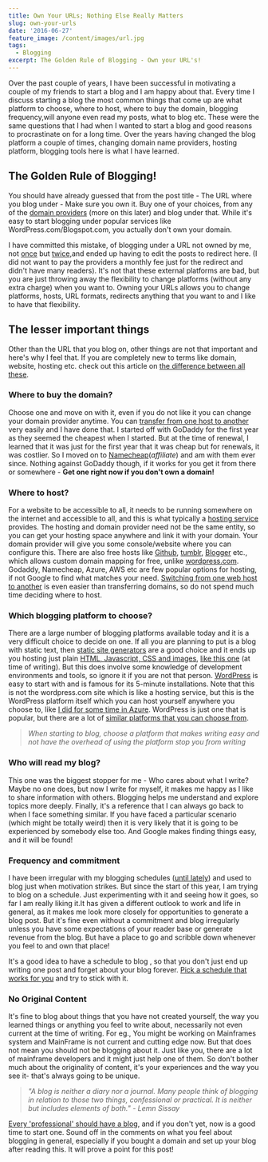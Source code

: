 ```yaml
---
title: Own Your URLs; Nothing Else Really Matters
slug: own-your-urls
date: '2016-06-27'
feature_image: /content/images/url.jpg
tags:
  - Blogging
excerpt: The Golden Rule of Blogging - Own your URL's!
---
```

Over the past couple of years, I have been successful in motivating a couple of my friends to start a blog and I am happy about that. Every time I discuss starting a blog the most common things that come up are what platform to choose, where to host, where to buy the domain, blogging frequency,will anyone even read my posts, what to blog etc. These were the same questions that I had when I wanted to start a blog and good reasons to procrastinate on for a long time. Over the years having changed the blog platform a couple of times, changing domain name providers, hosting platform, blogging tools here is what I have learned.

## The Golden Rule of Blogging!

You should have already guessed that from the post title - The URL where you blog under - Make sure you own it. Buy one of your choices, from any of the [domain providers](https://www.google.com.au/search?q=buy+domain) (more on this later) and blog under that. While it's easy to start blogging under popular services like WordPress.com/Blogspot.com, you actually don't own your domain.

<ImageCard src="/content/images/url.jpg" alt="Own your URL" />

I have committed this mistake, of blogging under a URL not owned by me, not [once](http://rahulpnath.blogspot.com/) but [twice](https://rahulpnath.wordpress.com),and ended up having to edit the posts to redirect here. (I did not want to pay the providers a monthly fee just for the redirect and didn't have many readers). It's not that these external platforms are bad, but you are just throwing away the flexibility to change platforms (without any extra charge) when you want to. Owning your URLs allows you to change platforms, hosts, URL formats, redirects anything that you want to and I like to have that flexibility.

## The lesser important things

Other than the URL that you blog on, other things are not that important and here's why I feel that. If you are completely new to terms like domain, website, hosting etc. check out this article on [the difference between all these](http://support.hostgator.com/articles/hosting-guide/what-is-the-difference-between-domains-vs-hosting-vs-website).

### Where to buy the domain?

Choose one and move on with it, even if you do not like it you can change your domain provider anytime. You can [transfer from one host to another](http://www.macworld.com/article/1164499/web-apps/how-to-transfer-your-domain-name-between-hosts.html) very easily and I have done that. I started off with GoDaddy for the first year as they seemed the cheapest when I started. But at the time of renewal, I learned that it was just for the first year that it was cheap but for renewals, it was costlier. So I moved on to [Namecheap](https://www.namecheap.com/?aff=101935)(_affiliate_) and am with them ever since. Nothing against GoDaddy though, if it works for you get it from there or somewhere - **Get one right now if you don't own a domain!**

### Where to host?

For a website to be accessible to all, it needs to be running somewhere on the internet and accessible to all, and this is what typically a [hosting service](https://en.wikipedia.org/wiki/Web_hosting_service) provides. The hosting and domain provider need not be the same entity, so you can get your hosting space anywhere and link it with your domain. Your domain provider will give you some console/website where you can configure this. There are also free hosts like [Github](https://pages.github.com/), [tumblr](https://www.tumblr.com/), [Blogger](https://support.google.com/blogger/answer/55374?hl=en) etc., which allows custom domain mapping for free, unlike [wordpress.com](https://en.support.wordpress.com/domains/). Godaddy, Namecheap, Azure, AWS etc are few popular options for hosting, if not Google to find what matches your need. [Switching from one web host to another](http://www.webhostingsecretrevealed.net/blog/web-hosting-guides/switching-web-host/) is even easier than transferring domains, so do not spend much time deciding where to host.

### Which blogging platform to choose?

There are a large number of blogging platforms available today and it is a very difficult choice to decide on one. If all you are planning to put is a blog with static text, then [static site generators](https://www.staticgen.com/) are a good choice and it ends up you hosting just plain [HTML, Javascript, CSS and images](https://github.com/rahulpnath/rahulpnath.com/tree/blog), [like this one](/blog/static-generator-is-all-a-blog-needs-moving-to-octopress/) (at time of writing). But this does involve some knowledge of development environments and tools, so ignore it if you are not that person. [WordPress](https://wordpress.org/) is easy to start with and is famous for its 5-minute installations. Note that this is not the wordpress.com site which is like a hosting service, but this is the WordPress platform itself which you can host yourself anywhere you choose to, like [I did for some time in Azure](/blog/azure-web-sites-moving-wordpress-to-cloud/). WordPress is just one that is popular, but there are a lot of [similar platforms that you can choose from](https://www.microsoft.com/web/gallery/categories.aspx?category=Blogs).

> _When starting to blog, choose a platform that makes writing easy and not have the overhead of using the platform stop you from writing_

### Who will read my blog?

This one was the biggest stopper for me - Who cares about what I write? Maybe no one does, but now I write for myself, it makes me happy as I like to share information with others. Blogging helps me understand and explore topics more deeply. Finally, it's a reference that I can always go back to when I face something similar. If you have faced a particular scenario (which might be totally weird) then it is very likely that it is going to be experienced by somebody else too. And Google makes finding things easy, and it will be found!

### Frequency and commitment

I have been irregular with my blogging schedules ([until lately](/blog/archives/)) and used to blog just when motivation strikes. But since the start of this year, I am trying to blog on a schedule. Just experimenting with it and seeing how it goes, so far I am really liking it.It has given a different outlook to work and life in general, as it makes me look more closely for opportunities to generate a blog post. But it's fine even without a commitment and blog irregularly unless you have some expectations of your reader base or generate revenue from the blog. But have a place to go and scribble down whenever you feel to and own that place!

<ImageCard src="/content/images/blog_frequency.png" alt="Blog frequency as on 26-06-2-16 http://www.rahulpnath.com" caption="Blog frequency as on June,2016 https://www.rahulpnath.com" />

It's a good idea to have a schedule to blog , so that you don't just end up writing one post and forget about your blog forever. [Pick a schedule that works for you](https://blog.codinghorror.com/how-to-achieve-ultimate-blog-success-in-one-easy-step/) and try to stick with it.

### No Original Content

It's fine to blog about things that you have not created yourself, the way you learned things or anything you feel to write about, necessarily not even current at the time of writing. For eg., You might be working on Mainframes system and MainFrame is not current and cutting edge now. But that does not mean you should not be blogging about it. Just like you, there are a lot of mainframe developers and it might just help one of them. So don't bother much about the originality of content, it's your experiences and the way you see it- that's always going to be unique.

> _"A blog is neither a diary nor a journal. Many people think of blogging in relation to those two things, confessional or practical. It is neither but includes elements of both." - Lemn Sissay_

[Every 'professional' should have a blog](/blog/get-started-with-your-blog/), and if you don't yet, now is a good time to start one. Sound off in the comments on what you feel about blogging in general, especially if you bought a domain and set up your blog after reading this. It will prove a point for this post!
